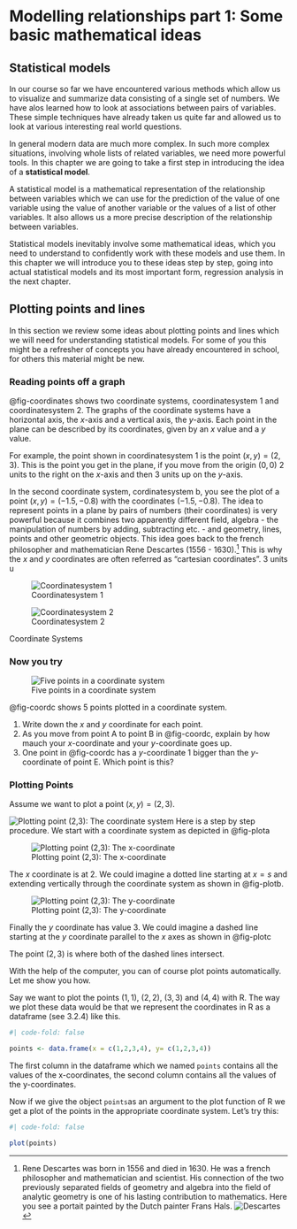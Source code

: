 # Modelling relationships part 1: Some basic mathematical ideas

<!-- ## Contents  -->
<!-- Regression models provide a mathematical representation between a set of explanatory variables and a response.  -->


<!-- 1. The coefficients in a regression represent how much we expect the response to change when the explanatory variable is observed to change.  -->
<!-- 2. Regression to the mean -->
<!-- 3. Regression models can incorporate different types of response variable -->
<!-- 4. Explanatory variables and non-linear relationships -->
<!-- 5. Be cautious in interpreting models and don’t take them literally. -->


<!-- ## Outcome -->

<!-- The students should understand the concept of regression and how it works and should be correctly interpreted. They should develop a good understanding that a method like regression does not provide an automatism for making predictions and will always need cautious interpretation. The students should learn some tools and example what cautious interpretation means and what is helpful in this respect.  -->

## Statistical models

In our course so far we have encountered various methods which allow us to visualize and
summarize data consisting of a single set of numbers. We have alos learned how to look at
associations between pairs of variables. These simple techniques have already taken us 
quite far and allowed us to look at various interesting real world questions.

In general modern data are much more complex. In such more complex situations, involving 
whole lists of related variables, we need more powerful tools. In this chapter we are going to
take a first step in introducing the idea of a **statistical model**.

A statistical model is a mathematical representation of the relationship between variables
which we can use for the prediction of the value of one variable using the
value of another variable or the values of a list of other
variables. It also allows us a more precise description of the relationship between
variables.

Statistical models inevitably involve some mathematical ideas, which you need to understand 
to confidently work with these models and use them. In this chapter we will introduce you
to these ideas step by step, going into actual statistical models and its most
important form, regression analysis in the next chapter.

## Plotting points and lines

In this section we review some ideas about plotting points and lines which we will need
for understanding statistical models. For some of you this might be a refresher of
concepts you have already encountered in school, for others this material might be new.

### Reading points off a graph

@fig-coordinates shows two coordinate systems, coordinatesystem 1 and coordinatesystem 2. The
graphs of the coordinate systems have a horizontal axis, the $x$-axis and a vertical axis,
the $y$-axis. Each point in the plane can be described by its coordinates, given by an $x$ value
and a $y$ value.

For example, the point shown in coordinatesystem 1 is the point $(x,y) = (2,3)$. This is
the point you get in the plane, if you move from the origin $(0,0)$ 2 units to the right on the $x$-axis and then 3 units up on the $y$-axis.

In the second coordinate system, cordinatesystem b, you see the plot of a point 
$(x,y) = (-1.5, -0.8)$ with the coordinates $(-1.5,-0.8)$. The idea to represent
points in a plane by pairs of numbers (their coordinates) is very powerful because
it combines two apparently different field, algebra - the manipulation of numbers by adding, subtracting etc. - and geometry, lines, points and other geometric objects. This idea
goes back to the french philosopher and mathematician Rene Descartes (1556 - 1630).^[Rene Descartes was born in 1556 and died in 1630. He was a french philosopher and mathematician and scientist. His connection of the two previously separated fields of geometry and algebra into the field of analytic geometry is one of his lasting contribution to mathematics. Here you see a portait painted by the Dutch painter Frans Hals. 
![Descartes](pictures/330px-Frans_Hals_-_Portret_van_René_Descartes.jpg)] This
is why the $x$ and $y$ coordinates are often referred as "cartesian coordinates".
3 units u

::: {#fig-coordinates layout-ncol=2}

![Coordinatesystem 1](pictures/coordinates_a.png){#fig-coorda}

![Coordinatesystem 2](pictures/coordinates_b.png){#fig-coordb}

Coordinate Systems
:::

:::{.callout-note icon=false}

### Now you try


![Five points in a coordinate system](pictures/coordinates_c.png){#fig-coordc}

@fig-coordc shows 5 points plotted in a coordinate system.

1. Write down the $x$ and $y$ coordinate for each point.
2. As you move from point A to point B in @fig-coordc, explain by how mauch your $x$-coordinate and your $y$-coordinate goes up.
3. One point in @fig-coordc has a $y$-coordinate 1 bigger than the $y$-coordinate of 
point E. Which point is this?
:::

### Plotting Points

Assume we want to plot a point $(x,y) = (2,3)$. 

![Plotting point (2,3): The coordinate system](pictures/plot_point_a.png){#fig-plota}
Here is a step by step procedure.
We start with a coordinate system as depicted in @fig-plota


![Plotting point (2,3): The x-coordinate](pictures/plot_point_b.png){#fig-plotb}

The $x$ coordinate is at 2. We could imagine a dotted line starting at $x=s$ and extending 
vertically through the coordinate system as shown in @fig-plotb.

![Plotting point (2,3): The y-coordinate](pictures/plot_point_c.png){#fig-plotc}

Finally the $y$ coordinate has value 3. We could imagine a dashed line starting at the
$y$ coordinate parallel to the $x$ axes as shown in @fig-plotc

The point $(2,3)$ is where both of the dashed lines intersect.

With the help of the computer, you can of course plot points automatically. Let me show
you how.

Say we want to plot the points $(1,1)$, $(2,2)$, $(3,3)$ and $(4,4)$ with R. The way 
we plot these data would be that we represent the coordinates in R as a dataframe (see 3.2.4)
like this.
```r
#| code-fold: false

points <- data.frame(x = c(1,2,3,4), y= c(1,2,3,4))
```

The first column in the dataframe which we named `points` contains all the values of
the x-coordinates, the second column contains all the values of the y-coordinates.

Now if we give the object `points`as an argument to the plot function of R we get a plot of the
points in the appropriate coordinate system. Let's try this:

```r
#| code-fold: false

plot(points)

```


